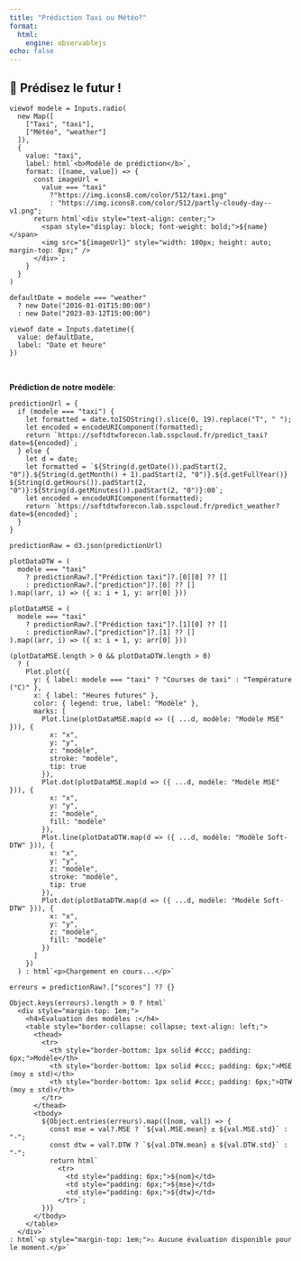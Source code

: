 ```yaml
---
title: "Prédiction Taxi ou Météo?"
format:
  html:
    engine: observablejs
echo: false
---
```


## 🧠 Prédisez le futur !



```ojs
viewof modele = Inputs.radio(
  new Map([
    ["Taxi", "taxi"],
    ["Météo", "weather"]
  ]),
  {
    value: "taxi",
    label: html`<b>Modèle de prédiction</b>`,
    format: ([name, value]) => {
      const imageUrl =
        value === "taxi"
          ?"https://img.icons8.com/color/512/taxi.png"
          : "https://img.icons8.com/color/512/partly-cloudy-day--v1.png";
      return html`<div style="text-align: center;">
        <span style="display: block; font-weight: bold;">${name}</span>
        <img src="${imageUrl}" style="width: 100px; height: auto; margin-top: 8px;" />
      </div>`;
    }
  }
)
```

```ojs
defaultDate = modele === "weather"
  ? new Date("2016-01-01T15:00:00")
  : new Date("2023-03-12T15:00:00")

viewof date = Inputs.datetime({
  value: defaultDate,
  label: "Date et heure"
})
```

<br>

__Prédiction de notre modèle__:

```ojs
predictionUrl = {
  if (modele === "taxi") {
    let formatted = date.toISOString().slice(0, 19).replace("T", " ");
    let encoded = encodeURIComponent(formatted);
    return `https://softdtwforecon.lab.sspcloud.fr/predict_taxi?date=${encoded}`;
  } else {
    let d = date;
    let formatted = `${String(d.getDate()).padStart(2, "0")}.${String(d.getMonth() + 1).padStart(2, "0")}.${d.getFullYear()} ${String(d.getHours()).padStart(2, "0")}:${String(d.getMinutes()).padStart(2, "0")}:00`;
    let encoded = encodeURIComponent(formatted);
    return `https://softdtwforecon.lab.sspcloud.fr/predict_weather?date=${encoded}`;
  }
}
```


```ojs
predictionRaw = d3.json(predictionUrl)
```

```ojs

plotDataDTW = (
  modele === "taxi"
    ? predictionRaw?.["Prédiction taxi"]?.[0][0] ?? []
    : predictionRaw?.["prediction"]?.[0] ?? []
).map((arr, i) => ({ x: i + 1, y: arr[0] }))
```

```ojs
plotDataMSE = (
  modele === "taxi"
    ? predictionRaw?.["Prédiction taxi"]?.[1][0] ?? []
    : predictionRaw?.["prediction"]?.[1] ?? []
).map((arr, i) => ({ x: i + 1, y: arr[0] }))
```

```ojs
(plotDataMSE.length > 0 && plotDataDTW.length > 0)
  ? (
    Plot.plot({
      y: { label: modele === "taxi" ? "Courses de taxi" : "Température (°C)" },
      x: { label: "Heures futures" },
      color: { legend: true, label: "Modèle" },
      marks: [
        Plot.line(plotDataMSE.map(d => ({ ...d, modèle: "Modèle MSE" })), {
          x: "x",
          y: "y",
          z: "modèle",
          stroke: "modèle",
          tip: true
        }),
        Plot.dot(plotDataMSE.map(d => ({ ...d, modèle: "Modèle MSE" })), {
          x: "x",
          y: "y",
          z: "modèle",
          fill: "modèle"
        }),
        Plot.line(plotDataDTW.map(d => ({ ...d, modèle: "Modèle Soft-DTW" })), {
          x: "x",
          y: "y",
          z: "modèle",
          stroke: "modèle",
          tip: true
        }),
        Plot.dot(plotDataDTW.map(d => ({ ...d, modèle: "Modèle Soft-DTW" })), {
          x: "x",
          y: "y",
          z: "modèle",
          fill: "modèle"
        })
      ]
    })
  ) : html`<p>Chargement en cours...</p>`
```

```ojs
erreurs = predictionRaw?.["scores"] ?? {}

Object.keys(erreurs).length > 0 ? html`
  <div style="margin-top: 1em;">
    <h4>Évaluation des modèles :</h4>
    <table style="border-collapse: collapse; text-align: left;">
      <thead>
        <tr>
          <th style="border-bottom: 1px solid #ccc; padding: 6px;">Modèle</th>
          <th style="border-bottom: 1px solid #ccc; padding: 6px;">MSE (moy ± std)</th>
          <th style="border-bottom: 1px solid #ccc; padding: 6px;">DTW (moy ± std)</th>
        </tr>
      </thead>
      <tbody>
        ${Object.entries(erreurs).map(([nom, val]) => {
          const mse = val?.MSE ? `${val.MSE.mean} ± ${val.MSE.std}` : "-";
          const dtw = val?.DTW ? `${val.DTW.mean} ± ${val.DTW.std}` : "-";
          return html`
            <tr>
              <td style="padding: 6px;">${nom}</td>
              <td style="padding: 6px;">${mse}</td>
              <td style="padding: 6px;">${dtw}</td>
            </tr>`;
        })}
      </tbody>
    </table>
  </div>`
: html`<p style="margin-top: 1em;">⚠️ Aucune évaluation disponible pour le moment.</p>`
```